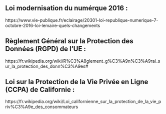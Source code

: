 ## Loi modernisation du numérque 2016 : 

https://www.vie-publique.fr/eclairage/20301-loi-republique-numerique-7-octobre-2016-loi-lemaire-quels-changements

## Règlement Général sur la Protection des Données (RGPD) de l'UE : 

https://fr.wikipedia.org/wiki/R%C3%A8glement_g%C3%A9n%C3%A9ral_sur_la_protection_des_donn%C3%A9es#

## Loi sur la Protection de la Vie Privée en Ligne (CCPA) de Californie : 

https://fr.wikipedia.org/wiki/Loi_californienne_sur_la_protection_de_la_vie_priv%C3%A9e_des_consommateurs
